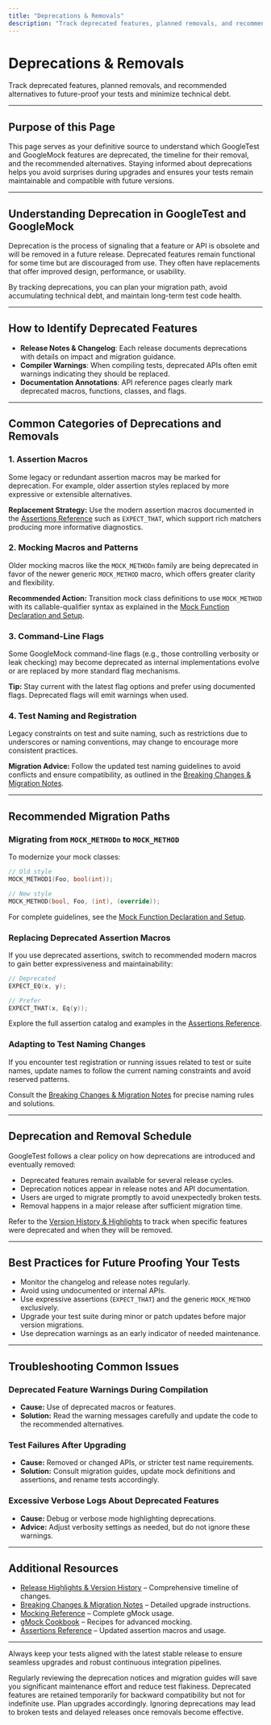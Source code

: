 ```yaml
---
title: "Deprecations & Removals"
description: "Track deprecated features, planned removals, and recommended alternatives. Establish a clear understanding of what’s being phased out so you can future-proof your tests and minimize technical debt."
---
```


# Deprecations & Removals

Track deprecated features, planned removals, and recommended alternatives to future-proof your tests and minimize technical debt.

---

## Purpose of this Page

This page serves as your definitive source to understand which GoogleTest and GoogleMock features are deprecated, the timeline for their removal, and the recommended alternatives. Staying informed about deprecations helps you avoid surprises during upgrades and ensures your tests remain maintainable and compatible with future versions.

---

## Understanding Deprecation in GoogleTest and GoogleMock

Deprecation is the process of signaling that a feature or API is obsolete and will be removed in a future release. Deprecated features remain functional for some time but are discouraged from use. They often have replacements that offer improved design, performance, or usability.

By tracking deprecations, you can plan your migration path, avoid accumulating technical debt, and maintain long-term test code health.

---

## How to Identify Deprecated Features

- **Release Notes & Changelog**: Each release documents deprecations with details on impact and migration guidance.
- **Compiler Warnings**: When compiling tests, deprecated APIs often emit warnings indicating they should be replaced.
- **Documentation Annotations**: API reference pages clearly mark deprecated macros, functions, classes, and flags.

---

## Common Categories of Deprecations and Removals

### 1. **Assertion Macros**

Some legacy or redundant assertion macros may be marked for deprecation. For example, older assertion styles replaced by more expressive or extensible alternatives.

**Replacement Strategy:** Use the modern assertion macros documented in the [Assertions Reference](/docs/reference/assertions.md) such as `EXPECT_THAT`, which support rich matchers producing more informative diagnostics.

### 2. **Mocking Macros and Patterns**

Older mocking macros like the `MOCK_METHODn` family are being deprecated in favor of the newer generic `MOCK_METHOD` macro, which offers greater clarity and flexibility.

**Recommended Action:** Transition mock class definitions to use `MOCK_METHOD` with its callable-qualifier syntax as explained in the [Mock Function Declaration and Setup](/api-reference/mocking-apis/mock-function-declaration.md).

### 3. **Command-Line Flags**

Some GoogleMock command-line flags (e.g., those controlling verbosity or leak checking) may become deprecated as internal implementations evolve or are replaced by more standard flag mechanisms.

**Tip:** Stay current with the latest flag options and prefer using documented flags. Deprecated flags will emit warnings when used.

### 4. **Test Naming and Registration**

Legacy constraints on test and suite naming, such as restrictions due to underscores or naming conventions, may change to encourage more consistent practices.

**Migration Advice:** Follow the updated test naming guidelines to avoid conflicts and ensure compatibility, as outlined in the [Breaking Changes & Migration Notes](/changelog/breaking-changes-migrations/breaking-changes.md).

---

## Recommended Migration Paths

### Migrating from `MOCK_METHODn` to `MOCK_METHOD`

To modernize your mock classes:

```cpp
// Old style
MOCK_METHOD1(Foo, bool(int));

// New style
MOCK_METHOD(bool, Foo, (int), (override));
```

For complete guidelines, see the [Mock Function Declaration and Setup](/api-reference/mocking-apis/mock-function-declaration.md).

### Replacing Deprecated Assertion Macros

If you use deprecated assertions, switch to recommended modern macros to gain better expressiveness and maintainability:

```cpp
// Deprecated
EXPECT_EQ(x, y);

// Prefer
EXPECT_THAT(x, Eq(y));
```

Explore the full assertion catalog and examples in the [Assertions Reference](/docs/reference/assertions.md).

### Adapting to Test Naming Changes

If you encounter test registration or running issues related to test or suite names, update names to follow the current naming constraints and avoid reserved patterns.

Consult the [Breaking Changes & Migration Notes](/changelog/breaking-changes-migrations/breaking-changes.md) for precise naming rules and solutions.

---

## Deprecation and Removal Schedule

GoogleTest follows a clear policy on how deprecations are introduced and eventually removed:

- Deprecated features remain available for several release cycles.
- Deprecation notices appear in release notes and API documentation.
- Users are urged to migrate promptly to avoid unexpectedly broken tests.
- Removal happens in a major release after sufficient migration time.

Refer to the [Version History & Highlights](/changelog/release-highlights/all-releases.md) to track when specific features were deprecated and when they will be removed.

---

## Best Practices for Future Proofing Your Tests

- Monitor the changelog and release notes regularly.
- Avoid using undocumented or internal APIs.
- Use expressive assertions (`EXPECT_THAT`) and the generic `MOCK_METHOD` exclusively.
- Upgrade your test suite during minor or patch updates before major version migrations.
- Use deprecation warnings as an early indicator of needed maintenance.

---

## Troubleshooting Common Issues

### Deprecated Feature Warnings During Compilation

- **Cause:** Use of deprecated macros or features.
- **Solution:** Read the warning messages carefully and update the code to the recommended alternatives.

### Test Failures After Upgrading

- **Cause:** Removed or changed APIs, or stricter test name requirements.
- **Solution:** Consult migration guides, update mock definitions and assertions, and rename tests accordingly.

### Excessive Verbose Logs About Deprecated Features

- **Cause:** Debug or verbose mode highlighting deprecations.
- **Advice:** Adjust verbosity settings as needed, but do not ignore these warnings.

---

## Additional Resources

- [Release Highlights & Version History](/changelog/release-highlights/all-releases.md) – Comprehensive timeline of changes.
- [Breaking Changes & Migration Notes](/changelog/breaking-changes-migrations/breaking-changes.md) – Detailed upgrade instructions.
- [Mocking Reference](/docs/reference/mocking.md) – Complete gMock usage.
- [gMock Cookbook](https://google.github.io/googletest/gmock_cook_book.html) – Recipes for advanced mocking.
- [Assertions Reference](/docs/reference/assertions.md) – Updated assertion macros and usage.

---

Always keep your tests aligned with the latest stable release to ensure seamless upgrades and robust continuous integration pipelines.

<Tip>
Regularly reviewing the deprecation notices and migration guides will save you significant maintenance effort and reduce test flakiness.
</Tip>

<Note>
Deprecated features are retained temporarily for backward compatibility but not for indefinite use. Plan upgrades accordingly.
</Note>

<Warning>
Ignoring deprecations may lead to broken tests and delayed releases once removals become effective.
</Warning>